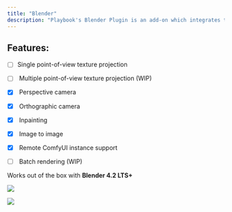 ```yaml
---
title: "Blender"
description: "Playbook's Blender Plugin is an add-on which integrates the editor with ComfyUI. It allows you to quickly create and refine textures for your scene using generative diffusion models."
---
```


## Features:

* [ ] Single point-of-view texture projection

* [ ]  Multiple point-of-view texture projection (WIP)

* [x]  Perspective camera

* [x]  Orthographic camera

* [x]  Inpainting

* [x]  Image to image

* [x]  Remote ComfyUI instance support

* [ ]  Batch rendering (WIP)

Works out of the box with **Blender 4.2 LTS+**

![](Playbook-Blender-1)

![](playbook-blender-2)